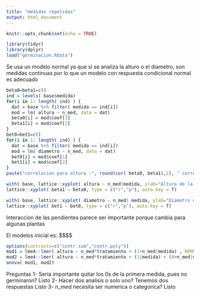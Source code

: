 ---
title: "medidas repetidas"
output: html_document
---

```{r setup, include=FALSE}
knitr::opts_chunk$set(echo = TRUE)
```

```{r leer base}
library(tidyr)
library(dplyr)
load("germinacion.Rdata")
```

Se usa un modelo normal ya que si se analiza la alturo o el diametro, son medidas continuas por lo que un modelo con respuesta condicional normal es adecuado

```{r ver correlacion visualmente}
beta0=beta1=c()
ind = levels( base$medida)
for(i in 1: length( ind) ) {
  dat = base %>% filter( medida == ind[i]) 
  mod = lm( altura ~ n_med, data = dat)
  beta0[i] = mod$coef[1]
  beta1[i] = mod$coef[2]
}
bet0=bet1=c()
for(i in 1: length( ind) ) {
  dat = base %>% filter( medida == ind[i]) 
  mod = lm( diametro ~ n_med, data = dat)
  bet0[i] = mod$coef[1]
  bet1[i] = mod$coef[2]
}
paste("correlacion para altura :", round(cor( beta0, beta1),2), " correlacion para diametro :",round( cor( bet0, bet1),2), sep = "")
```
```{r graficos}
 
with( base, lattice::xyplot( altura ~ n_med|medida, ylab="Altura de la planta",type = c("r","p"), main = "Altura"))
lattice::xyplot( beta1 ~ beta0, type = c("r","p"), auto.key = T)

with( base, lattice::xyplot( diametro ~ n_med| medida, ylab="Diametro de la planta",type=c("r","p"), main = "Diametro"))
lattice::xyplot( bet1 ~ bet0, type = c("r","p"), auto.key = T)
```


Interaccion de las pendientes parece ser importante porque cambia para algunas plantas


El modelos inicial es: 
$$$$

```{r evaluar correlacion}
options(contrasts=c("contr.sum","contr.poly"))
mod1 = lme4::lmer( altura ~ n_med*tratamiento + (1+n_med|medida) , REML = F, data = base)
mod2 = lme4::lmer( altura ~ n_med*tratamiento + (1|medida) + (0+n_med|medida) , REML = F, data = base)
anova( mod1, mod2)

```

Preguntas
1- Seria importante quitar los 0s de la primera medida, pues no germinaron? Listo
2- Hacer dos analisis o solo uno? Tenemos dos respuestas Listo
3- n_med necesita ser numerica o categorica? Listo
